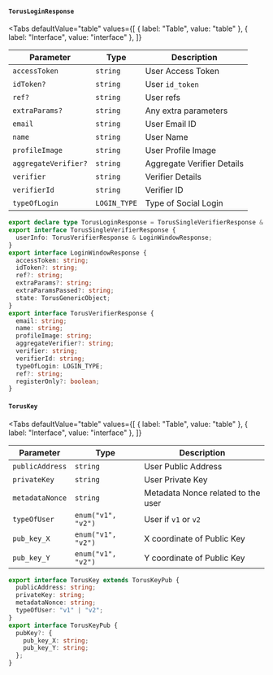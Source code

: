 
#### `TorusLoginResponse`

<Tabs
  defaultValue="table"
  values={[
    { label: "Table", value: "table" },
    { label: "Interface", value: "interface" },
  ]}
>

<TabItem value="table">

| Parameter             | Type                  | Description                                   |
| --------------------- | --------------------- | --------------------------------------------- |
| `accessToken`         | `string`              | User Access Token                             |
| `idToken?`            | `string`              | User `id_token`                               |
| `ref?`                | `string`              | User refs                                     |
| `extraParams?`        | `string`              | Any extra parameters                          |
| `email`               | `string`              | User Email ID                                 |
| `name`                | `string`              | User Name                                     |
| `profileImage`        | `string`              | User Profile Image                            |
| `aggregateVerifier?`  | `string`              | Aggregate Verifier Details                    |
| `verifier`            | `string`              | Verifier Details                              |
| `verifierId`          | `string`              | Verifier ID                                   |
| `typeOfLogin`         | `LOGIN_TYPE`          | Type of Social Login                          |

</TabItem>

<TabItem value="interface">

```ts
export declare type TorusLoginResponse = TorusSingleVerifierResponse & TorusKey;
export interface TorusSingleVerifierResponse {
  userInfo: TorusVerifierResponse & LoginWindowResponse;
}
export interface LoginWindowResponse {
  accessToken: string;
  idToken?: string;
  ref?: string;
  extraParams?: string;
  extraParamsPassed?: string;
  state: TorusGenericObject;
}
export interface TorusVerifierResponse {
  email: string;
  name: string;
  profileImage: string;
  aggregateVerifier?: string;
  verifier: string;
  verifierId: string;
  typeOfLogin: LOGIN_TYPE;
  ref?: string;
  registerOnly?: boolean;
}
```

</TabItem>

</Tabs>

#### `TorusKey`

<Tabs
  defaultValue="table"
  values={[
    { label: "Table", value: "table" },
    { label: "Interface", value: "interface" },
  ]}
>

<TabItem value="table">

| Parameter       | Type               | Description                        |
| --------------- | ------------------ | ---------------------------------- |
| `publicAddress` | `string`           | User Public Address                |
| `privateKey`    | `string`           | User Private Key                   |
| `metadataNonce` | `string`           | Metadata Nonce related to the user |
| `typeOfUser`    | `enum("v1", "v2")` | User if `v1` or `v2`               |
| `pub_key_X`     | `enum("v1", "v2")` | X coordinate of Public Key         |
| `pub_key_Y`     | `enum("v1", "v2")` | Y coordinate of Public Key         |

</TabItem>

<TabItem value="interface">

```ts
export interface TorusKey extends TorusKeyPub {
  publicAddress: string;
  privateKey: string;
  metadataNonce: string;
  typeOfUser: "v1" | "v2";
}
export interface TorusKeyPub {
  pubKey?: {
    pub_key_X: string;
    pub_key_Y: string;
  };
}
```

</TabItem>

</Tabs>
